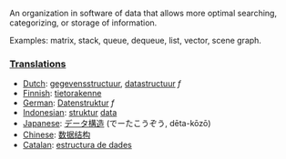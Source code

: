 An organization in software of data that allows more optimal searching, categorizing, or storage of information.

Examples: matrix, stack, queue, dequeue, list, vector, scene graph.

===[[Translation]]s===
*[[Dutch]]: [[gegevensstructuur]], [[datastructuur]] ''f''
*[[Finnish]]: [[tietorakenne]]
*[[German]]: [[Datenstruktur]] ''f''
*[[Indonesian]]: [[struktur]] [[data]]
*[[Japanese]]: [[データ構造]] (でーたこうぞう, dēta-kōzō)
*[[Chinese]]: [[数据结构]]
*[[Catalan]]: [[estructura de dades]]